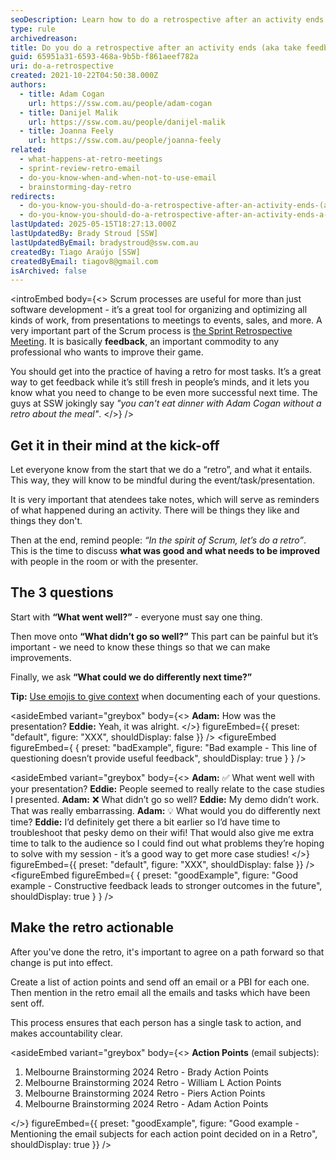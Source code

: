 ```yaml
---
seoDescription: Learn how to do a retrospective after an activity ends and gather valuable feedback from team members.
type: rule
archivedreason:
title: Do you do a retrospective after an activity ends (aka take feedback)?
guid: 65951a31-6593-468a-9b5b-f861aeef782a
uri: do-a-retrospective
created: 2021-10-22T04:50:38.000Z
authors:
  - title: Adam Cogan
    url: https://ssw.com.au/people/adam-cogan
  - title: Danijel Malik
    url: https://ssw.com.au/people/danijel-malik
  - title: Joanna Feely
    url: https://ssw.com.au/people/joanna-feely
related:
  - what-happens-at-retro-meetings
  - sprint-review-retro-email
  - do-you-know-when-and-when-not-to-use-email
  - brainstorming-day-retro
redirects:
  - do-you-know-you-should-do-a-retrospective-after-an-activity-ends-(a-k-a-feedback)
  - do-you-know-you-should-do-a-retrospective-after-an-activity-ends-a-k-a-feedback
lastUpdated: 2025-05-15T18:27:13.000Z
lastUpdatedBy: Brady Stroud [SSW]
lastUpdatedByEmail: bradystroud@ssw.com.au
createdBy: Tiago Araújo [SSW]
createdByEmail: tiagov8@gmail.com
isArchived: false
---
```


<introEmbed
  body={<>
Scrum processes are useful for more than just software development - it’s a great tool for organizing and optimizing all kinds of work, from presentations to meetings to events, sales, and more. A very important part of the Scrum process is [the Sprint Retrospective Meeting](/what-happens-at-retro-meetings). It is basically **feedback**, an important commodity to any professional who wants to improve their game.

You should get into the practice of having a retro for most tasks. It’s a great way to get feedback while it’s still fresh in people’s minds, and it lets you know what you need to change to be even more successful next time. The guys at SSW jokingly say _"you can't eat dinner with Adam Cogan without a retro about the meal"_.
  </>}
/>
## Get it in their mind at the kick-off

Let everyone know from the start that we do a “retro”, and what it entails. This way, they will know to be mindful during the event/task/presentation.

It is very important that atendees take notes, which will serve as reminders of what happened during an activity. There will be things they like and things they don't.

Then at the end, remind people: _“In the spirit of Scrum, let’s do a retro”_. This is the time to discuss **what was good and what needs to be improved** with people in the room or with the presenter.

## The 3 questions

Start with **“What went well?”** - everyone must say one thing.

Then move onto **“What didn’t go so well?”** This part can be painful but it’s important - we need to know these things so that we can make improvements.

Finally, we ask **“What could we do differently next time?”**

**Tip:** [Use emojis to give context](use-emojis) when documenting each of your questions.


<asideEmbed
  variant="greybox"
  body={<>
    **Adam:** How was the presentation?
**Eddie:** Yeah, it was alright.
  </>}
  figureEmbed={{
    preset: "default",
    figure: "XXX",
    shouldDisplay: false
  }}
/>
<figureEmbed figureEmbed={ {
  preset: "badExample",
  figure: "Bad example - This line of questioning doesn’t provide useful feedback",
  shouldDisplay: true
} } />



<asideEmbed
  variant="greybox"
  body={<>
    **Adam:** ✅ What went well with your presentation?
**Eddie:** People seemed to really relate to the case studies I presented.
**Adam:** ❌ What didn’t go so well?
**Eddie:** My demo didn’t work. That was really embarrassing.
**Adam:** 💡 What would you do differently next time?
**Eddie:** I’d definitely get there a bit earlier so I’d have time to troubleshoot that pesky demo on their wifi! That would also give me extra time to talk to the audience so I could find out what problems they’re hoping to solve with my session - it’s a good way to get more case studies!
  </>}
  figureEmbed={{
    preset: "default",
    figure: "XXX",
    shouldDisplay: false
  }}
/>
<figureEmbed figureEmbed={ {
  preset: "goodExample",
  figure: "Good example - Constructive feedback leads to stronger outcomes in the future",
  shouldDisplay: true
} } />


## Make the retro actionable

After you've done the retro, it's important to agree on a path forward so that change is put into effect.

Create a list of action points and send off an email or a PBI for each one. Then mention in the retro email all the emails and tasks which have been sent off.

This process ensures that each person has a single task to action, and makes accountability clear.


<asideEmbed
  variant="greybox"
  body={<>
    **Action Points** (email subjects):

1. Melbourne Brainstorming 2024 Retro - Brady Action Points
2. Melbourne Brainstorming 2024 Retro - William L Action Points
3. Melbourne Brainstorming 2024 Retro - Piers Action Points
4. Melbourne Brainstorming 2024 Retro - Adam Action Points

  </>}
  figureEmbed={{
    preset: "goodExample",
    figure: "Good example - Mentioning the email subjects for each action point decided on in a Retro",
    shouldDisplay: true
  }}
/>
